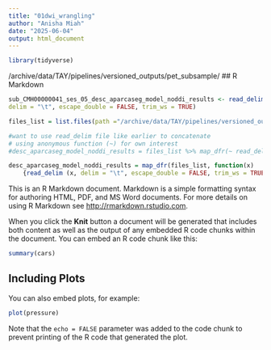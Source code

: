 ```yaml
---
title: "01dwi_wrangling"
author: "Anisha Miah"
date: "2025-06-04"
output: html_document
---
```


```r
library(tidyverse)
```
/archive/data/TAY/pipelines/versioned_outputs/pet_subsample/
## R Markdown
```r
sub_CMH00000041_ses_05_desc_aparcaseg_model_noddi_results <- read_delim("/mnt/tigrlab/archive/data-2.0/TAY/pipelines/versioned_outputs/pet_subsample/ciftify_parcellations/sub-CMH00000041/ses-05/dwi/sub-CMH00000041_ses-05_desc-aparcaseg_model-noddi_results.tsv", 
delim = "\t", escape_double = FALSE, trim_ws = TRUE)
```


```r
files_list = list.files(path ="/archive/data/TAY/pipelines/versioned_outputs/pet_subsample/ciftify_parcellations/", pattern="desc-aparcaseg_model-noddi_results.tsv", recursive = TRUE, full.names=TRUE)
```
```r
#want to use read_delim file like earlier to concatenate
# using anonymous function (~) for own interest
#desc_aparcaseg_model_noddi_results = files_list %>% map_dfr(~ read_delim(.x, delim = "\t", escape_double = FALSE, trim_ws = TRUE))

desc_aparcaseg_model_noddi_results = map_dfr(files_list, function(x) 
    {read_delim (x, delim = "\t", escape_double = FALSE, trim_ws = TRUE)})
```

This is an R Markdown document. Markdown is a simple formatting syntax for authoring HTML, PDF, and MS Word documents. For more details on using R Markdown see <http://rmarkdown.rstudio.com>.

When you click the **Knit** button a document will be generated that includes both content as well as the output of any embedded R code chunks within the document. You can embed an R code chunk like this:

```r
summary(cars)
```

## Including Plots

You can also embed plots, for example:

```r
plot(pressure)
```

Note that the `echo = FALSE` parameter was added to the code chunk to prevent printing of the R code that generated the plot.
